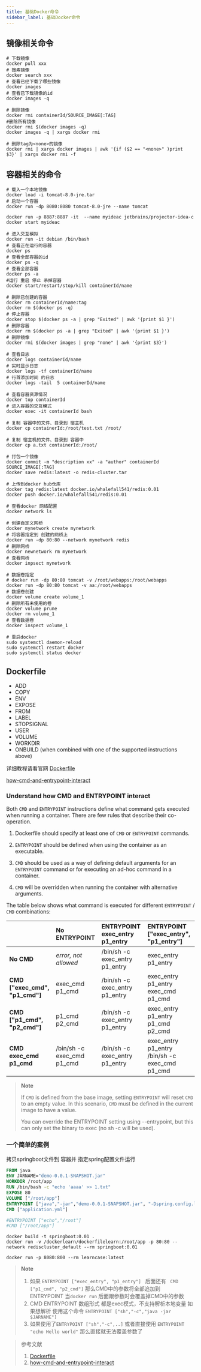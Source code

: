 ```yaml
---
title: 基础Docker命令
sidebar_label: 基础Docker命令
---
```


## 镜像相关命令

```shell script
# 下载镜像
docker pull xxx
# 搜素镜像
docker search xxx
# 查看已经下载了哪些镜像
docker images
# 查看已下载镜像的id
docker images -q 

# 删除镜像 
docker rmi containerId/SOURCE_IMAGE[:TAG]
#删除所有镜像
docker rmi $(docker images -q)
docker images -q | xargs docker rmi 

# 删除tag为<none>的镜像
docker rmi | xargs docker images | awk '{if ($2 == "<none>" )print $3}' | xargs docker rmi -f
```

## 容器相关的命令

```shell script
# 载入一个本地镜像 
docker load -i tomcat-8.0-jre.tar
# 启动一个容器 
docker run -dp 8080:8080 tomcat-8.0-jre --name tomcat 

docker run -p 8887:8887 -it  --name myideac jetbrains/projector-idea-c
docker start myideac

# 进入交互模拟
docker run -it debian /bin/bash
# 查看正在运行的容器
docker ps
# 查看全部容器的id
docker ps -q
# 查看全部容器
docker ps -a 
#运行 重启 停止 杀掉容器
docker start/restart/stop/kill containerId/name
```

```shell script
# 删除已创建的容器
docker rm containerId/name:tag
docker rm $(docker ps -q)
# 停止容器 
docker stop $(docker ps -a | grep "Exited" | awk '{print $1 }')    
# 删除容器  
docker rm $(docker ps -a | grep "Exited" | awk '{print $1 }')      
# 删除镜像    
docker rmi $(docker images | grep "none" | awk '{print $3}')    

# 查看日志
docker logs containerId/name
# 实时显示日志
docker logs -tf containerId/name
# 行首添加时间 的日志
docker logs -tail  5 containerId/name

# 查看容器资源情况
docker top containerId
# 进入容器的交互模式
docker exec -it containerId bash
```

```shell script
# 复制 容器中的文件、目录到 宿主机
docker cp containerId:/root/test.txt /root/

# 复制 宿主机的文件、目录到 容器中
docker cp a.txt containerId:/root/

# 打包一个镜像
docker commit -m "description xx" -a "author" containerId SOURCE_IMAGE[:TAG]
docker save redis:latest -o redis-cluster.tar

# 上传到docker hub仓库
docker tag redis:latest docker.io/whalefall541/redis:0.01
docker push docker.io/whalefall541/redis:0.01
```

```shell script
# 查看docker 网络配置
docker network ls

# 创建自定义网桥
docker mynetwork create mynetwork
# 将容器指定到 创建的网桥上
docker run -dp 80:80 --network mynetwork redis
# 删除网桥
docker newnetwork rm mynetwork
# 查看网桥
docker inpsect mynetwork
```

```shell script
# 数据卷指定
# docker run -dp 80:80 tomcat -v /root/webapps:/root/webapps
docker run -dp 80:80 tomcat -v aa:/root/webapps
# 数据卷创建
docker volume create volume_1
# 删除所有未使用的卷
docker volume prune 
docker rm volume_1
# 查看数据卷
docker inspect volume_1

# 重启docker 
sudo systemctl daemon-reload 
sudo systemctl restart docker
sudo systemctl status docker
```

## Dockerfile

- ADD
- COPY
- ENV
- EXPOSE
- FROM
- LABEL
- STOPSIGNAL
- USER
- VOLUME
- WORKDIR
- ONBUILD (when combined with one of the supported instructions above)

详细教程请看官网 [Dockerfile](https://docs.docker.com/engine/reference/builder/)

[how-cmd-and-entrypoint-interact](https://docs.docker.com/engine/reference/builder/#understand-how-cmd-and-entrypoint-interact)

### Understand how CMD and ENTRYPOINT interact

Both `CMD` and `ENTRYPOINT` instructions define what command gets executed when running a container.
There are few rules that describe their co-operation.

1. Dockerfile should specify at least one of `CMD` or `ENTRYPOINT` commands.

2. `ENTRYPOINT` should be defined when using the container as an executable.

3. `CMD` should be used as a way of defining default arguments for an `ENTRYPOINT` command
   or for executing an ad-hoc command in a container.

4. `CMD` will be overridden when running the container with alternative arguments.

The table below shows what command is executed for different `ENTRYPOINT` / `CMD` combinations:

|                                | No ENTRYPOINT              | ENTRYPOINT exec_entry p1_entry | ENTRYPOINT ["exec_entry", "p1_entry"]          |
| :----------------------------- | :------------------------- | :----------------------------- | :--------------------------------------------- |
| **No CMD**                     | *error, not allowed*       | /bin/sh -c exec_entry p1_entry | exec_entry p1_entry                            |
| **CMD ["exec_cmd", "p1_cmd"]** | exec_cmd p1_cmd            | /bin/sh -c exec_entry p1_entry | exec_entry p1_entry exec_cmd p1_cmd            |
| **CMD ["p1_cmd", "p2_cmd"]**   | p1_cmd p2_cmd              | /bin/sh -c exec_entry p1_entry | exec_entry p1_entry p1_cmd p2_cmd              |
| **CMD exec_cmd p1_cmd**        | /bin/sh -c exec_cmd p1_cmd | /bin/sh -c exec_entry p1_entry | exec_entry p1_entry /bin/sh -c exec_cmd p1_cmd |

> **Note**
>
> If `CMD` is defined from the base image, setting `ENTRYPOINT` will
> reset `CMD` to an empty value. In this scenario, `CMD` must be defined in the
> current image to have a value.
>
> You can override the ENTRYPOINT setting using --entrypoint, 
> but this can only set the binary to exec (no sh -c will be used).

### 一个简单的案例

拷贝springboot文件到 容器并 指定spring配置文件运行

```dockerfile
FROM java
ENV JARNAME="demo-0.0.1-SNAPSHOT.jar"
WORKDIR /root/app
RUN /bin/bash -c "echo 'aaaa' >> 1.txt"
EXPOSE 80
VOLUME ["/root/app"]
ENTRYPOINT ["java","-jar","demo-0.0.1-SNAPSHOT.jar", "-Dspring.config.location"]
CMD ["application.yml"]

#ENTRYPOINT ["echo","/root"]
#CMD ["/root/app"]
```

```shell script
docker build -t springboot:0.01 .
docker run -v /dockerlearn/dockerfilelearn:/root/app -p 80:80 --network rediscluster_default --rm springboot:0.01

docker run -p 8080:800 --rm learncase:latest
```



> **Note**
>
> 1. 如果 `ENTRYPOINT ["exec_entry", "p1_entry"] ` 后面还有
>    ` CMD ["p1_cmd", "p2_cmd"]` 那么CMD中的参数将全部追加到 ENTRYPOINT
>    当`docker run` 后面跟参数时会覆盖掉CMD中的参数
> 2. CMD ENTRYPOINT 数组形式 都是exec模式，不支持解析本地变量 
>    如果想解析 使用这个命令 `ENTRYPOINT ["sh","-c","java -jar $JARNAME"]`
> 3. 如果使用了`ENTRYPOINT ["sh","-c",..]` 或者直接使用 `ENTRYPOINT "echo Hello world"`
>    那么直接就无法覆盖参数了

> 参考文献
>
> 1. [Dockerfile](https://docs.docker.com/engine/reference/builder/)
> 2. [how-cmd-and-entrypoint-interact](https://docs.docker.com/engine/reference/builder/#understand-how-cmd-and-entrypoint-interact)

<TailProtocal />
